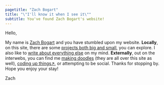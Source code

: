 ```yaml
---
pagetitle: "Zach Bogart"
title: "\"I'll know it when I see it\""
subtitle: You've found Zach Bogart's website!
---
```


<!-- For icons, see https://icons.getbootstrap.com/ -->

Hello, 

My name is [<i class="bi bi-emoji-smile"></i> Zach Bogart](about.html) and you have stumbled upon my website. **Locally**, on this site, there are some [<i class="bi bi-box"></i> projects both big and small](projects), you can explore. I also like to [<i class="bi bi-pencil-square"></i> write about everything else](blog) on my mind. **Externally**, out on the interwebs, you can find me [<i class="bi bi-heart-fill"></i> making doodles️](nouns) (they are all over this site as well), [<i class="bi bi-eye-fill"></i> coding up things↗️️](https://observablehq.com/@zachbogart), or attempting to be social. Thanks for stopping by. Hope you enjoy your stay!

Zach

